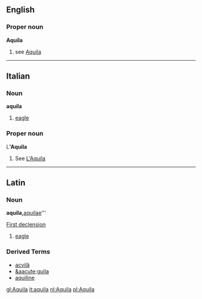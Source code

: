 ==English==

===Proper noun===
'''Aquila'''
# see [[Aquila]]

----

==Italian==
===Noun===
'''aquila''' {{f}}

# [[eagle]]

===Proper noun===
L''''Aquila'''

# See [[L'Aquila]]

----

==Latin==
===Noun===
'''aquila, '''[[aquilae]]''' {{f}}

[[Wiktionary Appendix:Latin first declension|First declension]]

# [[eagle]]

===Derived Terms===
*[[acvilă]]
*[[&aacute;guila]] {{f}}
*[[aquiline]]

[[gl:Aquila]]
[[it:aquila]]
[[nl:Aquila]]
[[pl:Aquila]]
